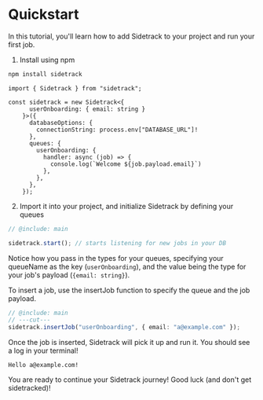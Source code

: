 # Quickstart

In this tutorial, you'll learn how to add Sidetrack to your project and run your first job.

1. Install using npm

```bash filename="Terminal"
npm install sidetrack
```

```twoslash include main
import { Sidetrack } from "sidetrack";

const sidetrack = new Sidetrack<{
      userOnboarding: { email: string }
    }>({
      databaseOptions: {
        connectionString: process.env["DATABASE_URL"]!
      },
      queues: {
        userOnboarding: {
          handler: async (job) => {
            console.log(`Welcome ${job.payload.email}`)
          },
        },
      },
    });
```

2. Import it into your project, and initialize Sidetrack by defining your queues

```ts twoslash
// @include: main

sidetrack.start(); // starts listening for new jobs in your DB
```

Notice how you pass in the types for your queues, specifying your queueName as the key (`userOnboarding`), and the value being the type for your job's payload (`{email: string}`).

To insert a job, use the insertJob function to specify the queue and the job payload.

```ts twoslash
// @include: main
// ---cut---
sidetrack.insertJob("userOnboarding", { email: "a@example.com" });
```

Once the job is inserted, Sidetrack will pick it up and run it. You should see a log in your terminal!

```console
Hello a@example.com!
```

You are ready to continue your Sidetrack journey! Good luck (and don't get sidetracked)!

